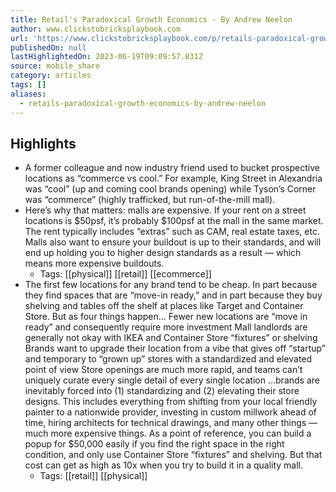 ```yaml
---
title: Retail's Paradoxical Growth Economics - By Andrew Neelon
author: www.clickstobricksplaybook.com
url: 'https://www.clickstobricksplaybook.com/p/retails-paradoxical-growth-economics'
publishedOn: null
lastHighlightedOn: 2023-06-19T09:09:57.831Z
source: mobile_share
category: articles
tags: []
aliases:
  - retails-paradoxical-growth-economics-by-andrew-neelon
---
```

## Highlights
- A former colleague and now industry friend used to bucket prospective locations as “commerce vs cool.” For example, King Street in Alexandria was “cool” (up and coming cool brands opening) while Tyson’s Corner was “commerce” (highly trafficked, but run-of-the-mill mall).
- Here’s why that matters: malls are expensive. If your rent on a street locations is $50psf, it’s probably $100psf at the mall in the same market. The rent typically includes “extras” such as CAM, real estate taxes, etc. Malls also want to ensure your buildout is up to their standards, and will end up holding you to higher design standards as a result — which means more expensive buildouts.
    - Tags: [[physical]] [[retail]] [[ecommerce]] 
- The first few locations for any brand tend to be cheap. In part because they find spaces that are “move-in ready,” and in part because they buy shelving and tables off the shelf at places like Target and Container Store.
  But as four things happen…
  Fewer new locations are “move in ready” and consequently require more investment
  Mall landlords are generally not okay with IKEA and Container Store “fixtures” or shelving
  Brands want to upgrade their location from a vibe that gives off “startup” and temporary to “grown up” stores with a standardized and elevated point of view
  Store openings are much more rapid, and teams can’t uniquely curate every single detail of every single location
  …brands are inevitably forced into (1) standardizing and (2) elevating their store designs. This includes everything from shifting from your local friendly painter to a nationwide provider, investing in custom millwork ahead of time, hiring architects for technical drawings, and many other things — much more expensive things.
  As a point of reference, you can build a popup for $50,000 easily if you find the right space in the right condition, and only use Container Store “fixtures” and shelving. But that cost can get as high as 10x when you try to build it in a quality mall.
    - Tags: [[retail]] [[physical]]
